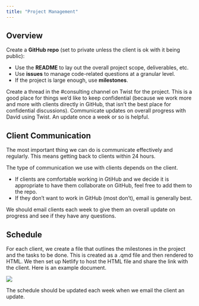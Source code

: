 ```yaml
---
title: "Project Management"
---
```


## Overview

Create a **GitHub repo** (set to private unless the client is ok with it being public):

- Use the **README** to lay out the overall project scope, deliverables, etc.
- Use **issues** to manage code-related questions at a granular level.
- If the project is large enough, use **milestones**. 

Create a thread in the #consulting channel on Twist for the project. This is a good place for things we'd like to keep confidential (because we work more and more with clients directly in GitHub, that isn't the best place for confidential discussions). Communicate updates on overall progress with David using Twist. An update once a week or so is helpful.  

## Client Communication

The most important thing we can do is communicate effectively and regularly. This means getting back to clients within 24 hours. 

The type of communication we use with clients depends on the client. 

- If clients are comfortable working in GtiHub and we decide it is appropriate to have them collaborate on GitHub, feel free to add them to the repo.
- If they don't want to work in GitHub (most don't), email is generally best.

We should email clients each week to give them an overall update on progress and see if they have any questions. 

## Schedule

For each client, we create a file that outlines the milestones in the project and the tasks to be done. This is created as a .qmd file and then rendered to HTML. We then set up Netlify to host the HTML file and share the link with the client. Here is an example document.

![](assets/schedule.png)

The schedule should be updated each week when we email the client an update.
